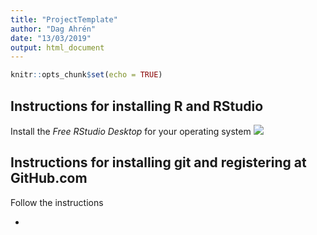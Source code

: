 ```yaml
---
title: "ProjectTemplate"
author: "Dag Ahrén"
date: "13/03/2019"
output: html_document
---
```


```r
knitr::opts_chunk$set(echo = TRUE)
```

## Instructions for installing R and RStudio
Install the *Free RStudio Desktop* for your operating system 
![](https://www.rstudio.com/products/rstudio/download/)

## Instructions for installing git and registering at GitHub.com

Follow the instructions 

- 